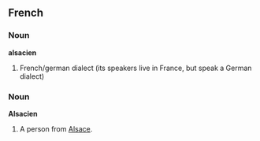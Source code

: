 ==French==

===Noun===
'''alsacien'''

#French/german dialect (its speakers live in France, but speak a German dialect)

=== Noun ===
'''Alsacien'''

# A person from [[Alsace]].